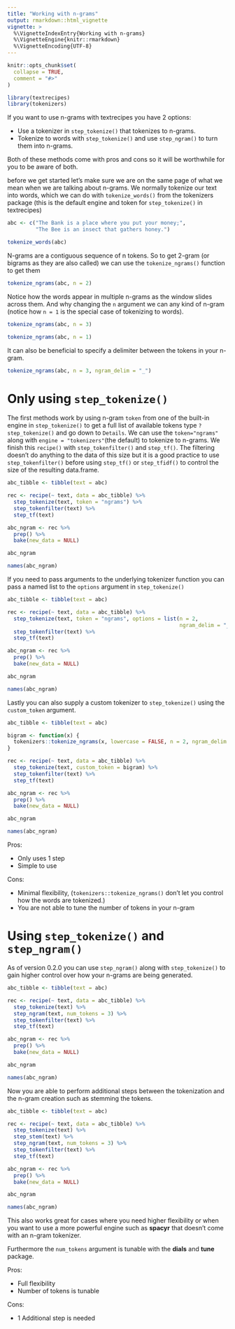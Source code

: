 ```yaml
---
title: "Working with n-grams"
output: rmarkdown::html_vignette
vignette: >
  %\VignetteIndexEntry{Working with n-grams}
  %\VignetteEngine{knitr::rmarkdown}
  %\VignetteEncoding{UTF-8}
---
```


```r
knitr::opts_chunk$set(
  collapse = TRUE,
  comment = "#>"
)
```

```r
library(textrecipes)
library(tokenizers)
```

If you want to use n-grams with textrecipes you have 2 options:

- Use a tokenizer in `step_tokenize()` that tokenizes to n-grams.
- Tokenize to words with `step_tokenize()` and use `step_ngram()` to turn them into n-grams.

Both of these methods come with pros and cons so it will be worthwhile for you to be aware of both.

before we get started let's make sure we are on the same page of what we mean when we are talking about n-grams. We normally tokenize our text into words, which we can do with `tokenize_words()` from the tokenizers package (this is the default engine and token for `step_tokenize()` in textrecipes)

```r
abc <- c("The Bank is a place where you put your money;",
         "The Bee is an insect that gathers honey.")

tokenize_words(abc)
```

N-grams are a contiguous sequence of n tokens. So to get 2-gram (or bigrams as they are also called) we can use the `tokenize_ngrams()` function to get them

```r
tokenize_ngrams(abc, n = 2)
```

Notice how the words appear in multiple n-grams as the window slides across them.
And why changing the `n` argument we can any kind of n-gram (notice how `n = 1` is the special case of tokenizing to words).

```r
tokenize_ngrams(abc, n = 3)

tokenize_ngrams(abc, n = 1)
```

It can also be beneficial to specify a delimiter between the tokens in your n-gram.

```r
tokenize_ngrams(abc, n = 3, ngram_delim = "_")
```

# Only using `step_tokenize()`

The first methods work by using n-gram `token` from one of the built-in engine in `step_tokenize()` to get a full list of available tokens type `?step_tokenize()` and go down to `Details`.
We can use the `token="ngrams"` along with `engine = "tokenizers"`(the default) to tokenize to n-grams.
We finish this `recipe()` with `step_tokenfilter()` and `step_tf()`.
The filtering doesn't do anything to the data of this size but it is a good practice to use `step_tokenfilter()` before using `step_tf()` or `step_tfidf()` to control the size of the resulting data.frame.

```r
abc_tibble <- tibble(text = abc)

rec <- recipe(~ text, data = abc_tibble) %>%
  step_tokenize(text, token = "ngrams") %>%
  step_tokenfilter(text) %>%
  step_tf(text)

abc_ngram <- rec %>%
  prep() %>%
  bake(new_data = NULL)

abc_ngram

names(abc_ngram)
```

If you need to pass arguments to the underlying tokenizer function you can pass a named list to the `options` argument in `step_tokenize()`

```r
abc_tibble <- tibble(text = abc)

rec <- recipe(~ text, data = abc_tibble) %>%
  step_tokenize(text, token = "ngrams", options = list(n = 2, 
                                                       ngram_delim = "_")) %>%
  step_tokenfilter(text) %>%
  step_tf(text)

abc_ngram <- rec %>%
  prep() %>%
  bake(new_data = NULL)

abc_ngram

names(abc_ngram)
```

Lastly you can also supply a custom tokenizer to `step_tokenize()` using the `custom_token` argument.

```r
abc_tibble <- tibble(text = abc)

bigram <- function(x) {
  tokenizers::tokenize_ngrams(x, lowercase = FALSE, n = 2, ngram_delim = ".")
}

rec <- recipe(~ text, data = abc_tibble) %>%
  step_tokenize(text, custom_token = bigram) %>%
  step_tokenfilter(text) %>%
  step_tf(text)

abc_ngram <- rec %>%
  prep() %>%
  bake(new_data = NULL)

abc_ngram

names(abc_ngram)
```

Pros:

- Only uses 1 step
- Simple to use

Cons:

- Minimal flexibility, (`tokenizers::tokenize_ngrams()` don't let you control how the words are tokenized.)
- You are not able to tune the number of tokens in your n-gram

# Using `step_tokenize()` and `step_ngram()`

As of version 0.2.0 you can use `step_ngram()` along with `step_tokenize()` to gain higher control over how your n-grams are being generated.

```r
abc_tibble <- tibble(text = abc)

rec <- recipe(~ text, data = abc_tibble) %>%
  step_tokenize(text) %>%
  step_ngram(text, num_tokens = 3) %>%
  step_tokenfilter(text) %>%
  step_tf(text)

abc_ngram <- rec %>%
  prep() %>%
  bake(new_data = NULL)

abc_ngram

names(abc_ngram)
```

Now you are able to perform additional steps between the tokenization and the n-gram creation such as stemming the tokens.

```r
abc_tibble <- tibble(text = abc)

rec <- recipe(~ text, data = abc_tibble) %>%
  step_tokenize(text) %>%
  step_stem(text) %>%
  step_ngram(text, num_tokens = 3) %>%
  step_tokenfilter(text) %>%
  step_tf(text)

abc_ngram <- rec %>%
  prep() %>%
  bake(new_data = NULL)

abc_ngram

names(abc_ngram)
```

This also works great for cases where you need higher flexibility or when you want to use a more powerful engine such as **spacyr** that doesn't come with an n-gram tokenizer.

Furthermore the `num_tokens` argument is tunable with the **dials** and **tune** package.

Pros:

- Full flexibility
- Number of tokens is tunable

Cons:

- 1 Additional step is needed
